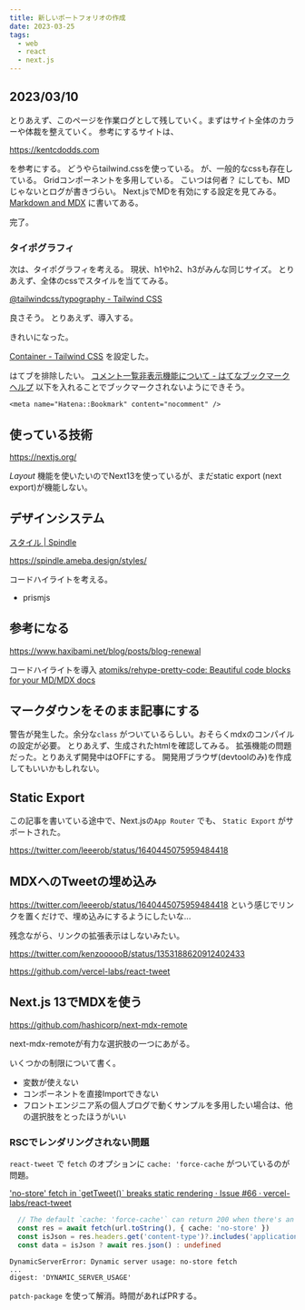 ```yaml
---
title: 新しいポートフォリオの作成
date: 2023-03-25
tags: 
  - web
  - react
  - next.js
---
```


## 2023/03/10
とりあえず、このページを作業ログとして残していく。まずはサイト全体のカラーや体裁を整えていく。
参考にするサイトは、

https://kentcdodds.com

を参考にする。 どうやらtailwind.cssを使っている。
が、一般的なcssも存在している。 Gridコンポーネントを多用している。
こいつは何者？ にしても、MDじゃないとログが書きづらい。
Next.jsでMDを有効にする設定を見てみる。
<a href="https://beta.nextjs.org/docs/guides/mdx">Markdown and MDX</a>
に書いてある。

完了。

### タイポグラフィ
次は、タイポグラフィを考える。
現状、h1やh2、h3がみんな同じサイズ。
とりあえず、全体のcssでスタイルを当ててみる。

[@tailwindcss/typography - Tailwind CSS](https://tailwindcss.com/docs/typography-plugin)

良さそう。
とりあえず、導入する。

きれいになった。

[Container - Tailwind CSS](https://tailwindcss.com/docs/container) を設定した。

はてブを排除したい。
[コメント一覧非表示機能について - はてなブックマークヘルプ](https://b.hatena.ne.jp/help/entry/nocomment)
以下を入れることでブックマークされないようにできそう。

```
<meta name="Hatena::Bookmark" content="nocomment" />
```


## 使っている技術

https://nextjs.org/

*Layout* 機能を使いたいのでNext13を使っているが、まだstatic export (next export)が機能しない。

## デザインシステム
[スタイル | Spindle](https://spindle.ameba.design/styles/)

https://spindle.ameba.design/styles/


コードハイライトを考える。
- prismjs

## 参考になる

https://www.haxibami.net/blog/posts/blog-renewal

コードハイライトを導入
[atomiks/rehype-pretty-code: Beautiful code blocks for your MD/MDX docs](https://github.com/atomiks/rehype-pretty-code)


## マークダウンをそのまま記事にする

警告が発生した。余分な`class` がついているらしい。おそらくmdxのコンパイルの設定が必要。
とりあえず、生成されたhtmlを確認してみる。
拡張機能の問題だった。とりあえず開発中はOFFにする。
開発用ブラウザ(devtoolのみ)を作成してもいいかもしれない。

## Static Export

この記事を書いている途中で、Next.jsの`App Router` でも、 `Static Export` がサポートされた。

https://twitter.com/leeerob/status/1640445075959484418

## MDXへのTweetの埋め込み

https://twitter.com/leeerob/status/1640445075959484418 という感じでリンクを置くだけで、埋め込みにするようにしたいな...

残念ながら、リンクの拡張表示はしないみたい。

https://twitter.com/kenzoooooB/status/1353188620912402433

https://github.com/vercel-labs/react-tweet

## Next.js 13でMDXを使う
https://github.com/hashicorp/next-mdx-remote

next-mdx-remoteが有力な選択肢の一つにあがる。

いくつかの制限について書く。

- 変数が使えない
- コンポーネントを直接Importできない
- フロントエンジニア系の個人ブログで動くサンプルを多用したい場合は、他の選択肢をとったほうがいい

### RSCでレンダリングされない問題

`react-tweet` で `fetch` のオプションに `cache: 'force-cache` がついているのが問題。

['no-store' fetch in \`getTweet()\` breaks static rendering · Issue #66 · vercel-labs/react-tweet](https://github.com/vercel-labs/react-tweet/issues/66)

```ts showLineNumbers filename="react-tweet" /{ cache: 'no-store' }/
  // The default `cache: 'force-cache'` can return 200 when there's an error
  const res = await fetch(url.toString(), { cache: 'no-store' })
  const isJson = res.headers.get('content-type')?.includes('application/json')
  const data = isJson ? await res.json() : undefined
```

```log
DynamicServerError: Dynamic server usage: no-store fetch
...
digest: 'DYNAMIC_SERVER_USAGE'
```

`patch-package` を使って解消。時間があればPRする。


